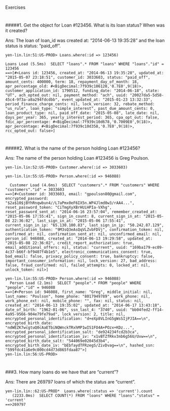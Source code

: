 
Exercises

#
#####1. Get the object for Loan #123456. What is its loan status? When was it created?

Ans: The loan of loan_id was created at: "2014-06-13 19:35:28" and the loan status is status: "paid_off".

```
yen-lin.lin:51:US-PROD> Loans.where(:id => 123456)
```

```
Loans Load (5.5ms)  SELECT "loans".* FROM "loans" WHERE "loans"."id" = 123456
==>[#<Loans id: 123456, created_at: "2014-06-13 19:35:28", updated_at: "2015-05-07 23:18:51", customer_id: 3033603, status: "paid_off", amount_cents: 400000, term: 18, repayment_day_of_month: 18, apr_percentage_old: #<BigDecimal:7f939c106120,'0.7E0',9(18)>, customer_application_id: 1790512, funding_date: "2014-06-18", state: "UT", ach_opted_out: nil, payment_method: "ach", uuid: "20027da5-5d58-45c4-9f3a-a8a294fdcdbb", event_updated_at: "2015-01-23 13:32:33", period_finance_charge_cents: nil, lock_version: 32, rebate_method: "us_rule", loan_type: "simple_interest", past_due_amount_cents: 0, loan_product_type: nil, paid_off_date: "2015-05-08", late_date: nil, days_per_year: 365, yearly_interest_period: 365, cpa_opt_out: false, fdic_apr_percentage: #<BigDecimal:7f939c10d678,'0.7009E0',9(18)>, apr_percentage: #<BigDecimal:7f939c10d358,'0.7E0',9(18)>, rcc_opted_out: false>]
```


#
#####2. What is the name of the person holding Loan #123456?

Ans: The name of the person holding Loan #123456 is Greg Poulson.
```
yen-lin.lin:52:US-PROD> Customer.where(:id => 3033603)

yen-lin.lin:55:US-PROD> Person.where(:id => 946088)
```

```
  Customer Load (4.6ms)  SELECT "customers".* FROM "customers" WHERE "customers"."id" = 3033603
==>[#<Customer id: 3033603, email: "gpoulson80@gmail.com", encrypted_password: "$2a$10$jBYhRnqwbun4//L7aPmx0eF6IX5n.WP4Jlmd0w3/rAA4...", reset_password_token: "CiTmgXyXBrHUiHPIa-VXhg", reset_password_sent_at: "2014-06-16 23:57:04", remember_created_at: "2015-05-06 17:55:41", sign_in_count: 8, current_sign_in_at: "2015-05-08 22:36:02", last_sign_in_at: "2015-05-06 17:55:41", current_sign_in_ip: "65.130.100.83", last_sign_in_ip: "50.242.87.129", authentication_token: "9M3sQ3eAsQqVLZvbFDVj", confirmation_token: nil, confirmed_at: nil, confirmation_sent_at: nil, unconfirmed_email: nil, person_id: 946088, created_at: "2014-06-13 19:29:58", updated_at: "2015-05-08 22:36:02", credit_report_authorization: true, email_additional_offers: nil, status: "current", uuid: "169ba179-ec09-4c37-b66f-bf9407f4b1e5", electronic_communications_consent: true, bad_email: false, privacy_policy_consent: true, bankruptcy: false, important_consumer_information: nil, lock_version: 27, bad_address: false, fraud_confirmed: nil, failed_attempts: 0, locked_at: nil, unlock_token: nil>]

yen-lin.lin:55:US-PROD> Person.where(:id => 946088)
  Person Load (2.1ms)  SELECT "people".* FROM "people" WHERE "people"."id" = 946088
==>[#<Person id: 946088, first_name: "Greg", middle_initial: nil, last_name: "Poulson", home_phone: "8017949789", work_phone: nil, work_phone_ext: nil, mobile_phone: "", fax: nil, status: nil, created_at: "2014-06-13 19:35:02", updated_at: "2014-06-17 13:43:18", date_of_birth: "1962-01-06", ssn_last_4: "3740", uuid: "bb04fed2-ff14-4a95-9566-904e79fe79ad", lock_version: 2, title: nil, encrypted_personal_identification: "d+eXp8VLInG5gWsSIjPJIA==\n", encrypted_birth_date: "ndWEZK7wcgtuQ0cAaETbiNQWnckTRxhMP1wIS1FO4A+POzx+KDz...", encrypted_personal_identification_salt: "de924234fcd2b3ca", encrypted_personal_identification_iv: "x1vBTZfRkv3nb6g56U/Uvw==\n", encrypted_birth_date_salt: "544069e02045d3b4", encrypted_birth_date_iv: "bEbfaydTFRzegS/ZivDvag==\n", hashed_ssn: "599fdc41a6e9c000cd4d73d865fdaa87">]
yen-lin.lin:56:US-PROD>
```


#
###3. How many loans do we have that are "current"?

Ans: There are 269797 loans of which the status are "current".

```
yen-lin.lin::62:US-PROD*  Loans.where(:status => 'current').count
   (2233.0ms)  SELECT COUNT(*) FROM "loans" WHERE "loans"."status" = 'current'
==>269797
```
